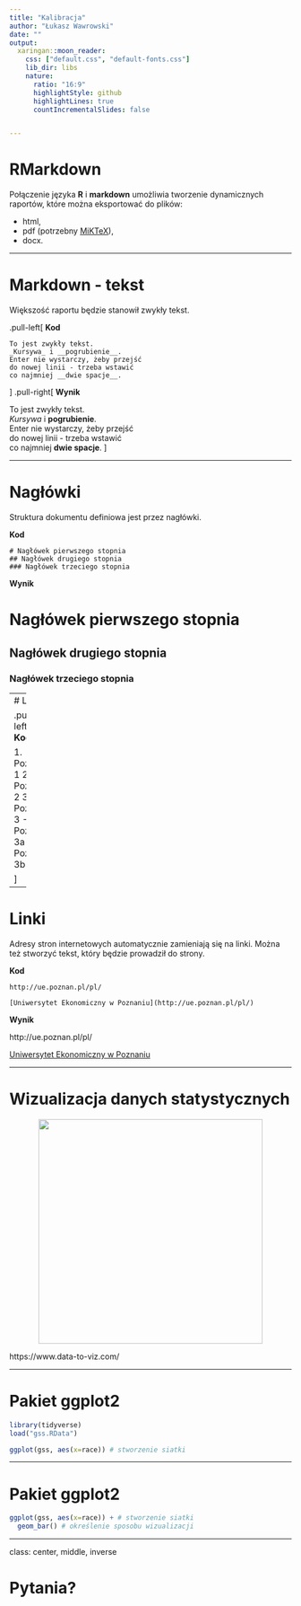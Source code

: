 ```yaml
---
title: "Kalibracja"
author: "Łukasz Wawrowski"
date: ""
output:
  xaringan::moon_reader:
    css: ["default.css", "default-fonts.css"]
    lib_dir: libs
    nature:
      ratio: "16:9"
      highlightStyle: github
      highlightLines: true
      countIncrementalSlides: false


---
```


# RMarkdown

Połączenie języka __R__ i __markdown__ umożliwia tworzenie dynamicznych raportów, które można eksportować do plików:

- html,
- pdf (potrzebny [MiKTeX](https://miktex.org/)),
- docx.

---

# Markdown - tekst

Większość raportu będzie stanowił zwykły tekst.

.pull-left[
__Kod__
```
To jest zwykły tekst.
_Kursywa_ i __pogrubienie__.
Enter nie wystarczy, żeby przejść  
do nowej linii - trzeba wstawić  
co najmniej __dwie spacje__.
```
]
.pull-right[
__Wynik__   
  
To jest zwykły tekst.  
_Kursywa_ i __pogrubienie__.  
Enter nie wystarczy, żeby przejść  
do nowej linii - trzeba wstawić  
co najmniej __dwie spacje__.
]

---

# Nagłówki

Struktura dokumentu definiowa jest przez nagłówki.

__Kod__
```
# Nagłówek pierwszego stopnia
## Nagłówek drugiego stopnia
### Nagłówek trzeciego stopnia
```

__Wynik__   
   
# Nagłówek pierwszego stopnia
## Nagłówek drugiego stopnia
### Nagłówek trzeciego stopnia

---
# Listy

.pull-left[
__Kod__
```
1. Pozycja 1
2. Pozycja 2
3. Pozycja 3
    - Pozycja 3a
    - Pozycja 3b
```
]
.pull-right[
__Wynik__   
   
1. Pozycja 1
2. Pozycja 2
3. Pozycja 3
    - Pozycja 3a
    - Pozycja 3b

]

---

# Linki

Adresy stron internetowych automatycznie zamieniają się na linki. Można też stworzyć tekst, który będzie prowadził do strony.

__Kod__
```
http://ue.poznan.pl/pl/

[Uniwersytet Ekonomiczny w Poznaniu](http://ue.poznan.pl/pl/)
```

__Wynik__   
   
http://ue.poznan.pl/pl/

[Uniwersytet Ekonomiczny w Poznaniu](http://ue.poznan.pl/pl/)

---

# Wizualizacja danych statystycznych

<center><img src = "data-to-viz.png" height = "400px" /></center>

https://www.data-to-viz.com/

---

# Pakiet ggplot2

```r
library(tidyverse)
load("gss.RData")
```


```r
ggplot(gss, aes(x=race)) # stworzenie siatki
```

---

# Pakiet ggplot2

```r
ggplot(gss, aes(x=race)) + # stworzenie siatki
  geom_bar() # określenie sposobu wizualizacji
```


---

class: center, middle, inverse

# Pytania?